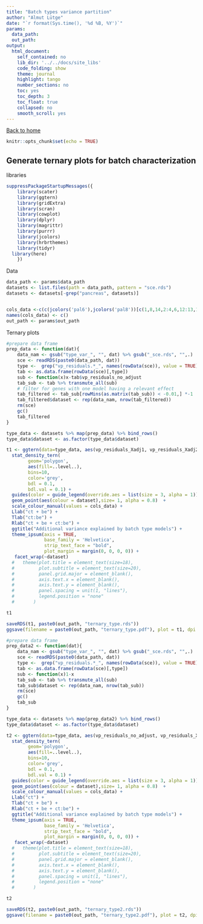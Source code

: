 ```yaml
---
title: "Batch types variance partition"
author: "Almut Lütge"
date: "`r format(Sys.time(), '%d %B, %Y')`"
params:
  data_path:
  out_path:
output:
  html_document:
    self_contained: no
    lib_dir: '../../docs/site_libs'
    code_folding: show
    theme: journal
    highlight: tango
    number_sections: no
    toc: yes
    toc_depth: 3
    toc_float: true
    collapsed: no
    smooth_scroll: yes
---
```



[Back to home](index.html)

```r
knitr::opts_chunk$set(echo = TRUE)
```

## Generate ternary plots for batch characterization

libraries
```r
suppressPackageStartupMessages({
    library(scater)
    library(ggtern)
    library(gridExtra)
    library(scran)
    library(cowplot)
    library(dplyr)
    library(magrittr)
    library(purrr)
    library(jcolors)
    library(hrbrthemes)
    library(tidyr)
  library(here)
    })
```

Data
```r
data_path <- params$data_path
datasets <- list.files(path = data_path, pattern = "sce.rds")
datasets <- datasets[-grep("pancreas", datasets)]


cols_data <-c(c(jcolors('pal6'),jcolors('pal8'))[c(1,8,14,2:4,6,12:13,15:20)],jcolors('pal4'))
names(cols_data) <- c()
out_path <- params$out_path
```

Ternary plots
```r
#prepare data frame
prep_data <- function(dat){
    data_nam <- gsub("type_var_", "", dat) %>% gsub("_sce.rds", "",.)
    sce <- readRDS(paste0(data_path, dat))
    type <-  grep("vp_residuals.*_", names(rowData(sce)), value = TRUE)
    tab <- as.data.frame(rowData(sce)[,type])
    sub <- function(x)x-tab$vp_residuals_no_adjust
    tab_sub <- tab %>% transmute_all(sub)
    # filter for genes with one model having a relevant effect
    tab_filtered <- tab_sub[rowMins(as.matrix(tab_sub)) < -0.01,] *-1
    tab_filtered$dataset <- rep(data_nam, nrow(tab_filtered))
    rm(sce)
    gc()
    tab_filtered
}

type_data <- datasets %>% map(prep_data) %>% bind_rows()
type_data$dataset <- as.factor(type_data$dataset)

t1 <- ggtern(data=type_data, aes(vp_residuals_Xadj1, vp_residuals_Xadj2, vp_residuals_Xadj3)) +
  stat_density_tern(
        geom='polygon',
        aes(fill=..level..),
        bins=10,
        color='grey',
        bdl = 0.1,
        bdl.val = 0.1) +
  guides(color = guide_legend(override.aes = list(size = 3, alpha = 1))) +
  geom_point(aes(colour = dataset),size= 1, alpha = 0.8)  +
  scale_colour_manual(values = cols_data) +
  Llab("ct + be") +
  Tlab("ct:be") +
  Rlab("ct + be + ct:be") +
  ggtitle("Additional variance explained by batch type models") +
  theme_ipsum(axis = TRUE,
              base_family = 'Helvetica',
              strip_text_face = "bold",
              plot_margin = margin(0, 0, 0, 0)) +
   facet_wrap(~dataset)
  #   theme(plot.title = element_text(size=18),
  #         plot.subtitle = element_text(size=20),
  #         panel.grid.major = element_blank(),
  #         axis.text.x = element_blank(),
  #         axis.text.y = element_blank(),
  #         panel.spacing = unit(1, "lines"),
  #         legend.position = "none"
  #       )

t1

saveRDS(t1, paste0(out_path, "ternary_type.rds"))
ggsave(filename = paste0(out_path, "ternary_type.pdf"), plot = t1, dpi = 600)
```


```r
#prepare data frame
prep_data2 <- function(dat){
    data_nam <- gsub("type_var_", "", dat) %>% gsub("_sce.rds", "",.)
    sce <- readRDS(paste0(data_path, dat))
    type <-  grep("vp_residuals.*_", names(rowData(sce)), value = TRUE)
    tab <- as.data.frame(rowData(sce)[,type])
    sub <- function(x)1-x
    tab_sub <- tab %>% transmute_all(sub)
    tab_sub$dataset <- rep(data_nam, nrow(tab_sub))
    rm(sce)
    gc()
    tab_sub
}

type_data <- datasets %>% map(prep_data2) %>% bind_rows()
type_data$dataset <- as.factor(type_data$dataset)

t2 <- ggtern(data=type_data, aes(vp_residuals_no_adjust, vp_residuals_Xadj1, vp_residuals_Xadj3)) +
  stat_density_tern(
        geom='polygon',
        aes(fill=..level..),
        bins=10,
        color='grey',
        bdl = 0.1,
        bdl.val = 0.1) +
  guides(color = guide_legend(override.aes = list(size = 3, alpha = 1))) +
  geom_point(aes(colour = dataset),size= 1, alpha = 0.8)  +
  scale_colour_manual(values = cols_data) +
  Llab("ct") +
  Tlab("ct + be") +
  Rlab("ct + be + ct:be") +
  ggtitle("Additional variance explained by batch type models") +
  theme_ipsum(axis = TRUE,
              base_family = 'Helvetica',
              strip_text_face = "bold",
              plot_margin = margin(0, 0, 0, 0)) +
   facet_wrap(~dataset)
  #   theme(plot.title = element_text(size=18),
  #         plot.subtitle = element_text(size=20),
  #         panel.grid.major = element_blank(),
  #         axis.text.x = element_blank(),
  #         axis.text.y = element_blank(),
  #         panel.spacing = unit(1, "lines"),
  #         legend.position = "none"
  #       )

t2

saveRDS(t2, paste0(out_path, "ternary_type2.rds"))
ggsave(filename = paste0(out_path, "ternary_type2.pdf"), plot = t2, dpi = 600)
```